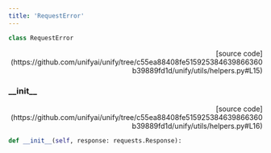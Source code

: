 ```yaml
---
title: 'RequestError'
---
```


```python
class RequestError
```

<p align="right">[source code](https://github.com/unifyai/unify/tree/c55ea88408fe515925384639866360b39889fd1d/unify/utils/helpers.py#L15)</p>



### \_\_init\_\_

<p align="right">[source code](https://github.com/unifyai/unify/tree/c55ea88408fe515925384639866360b39889fd1d/unify/utils/helpers.py#L16)</p>

```python
def __init__(self, response: requests.Response):
```

